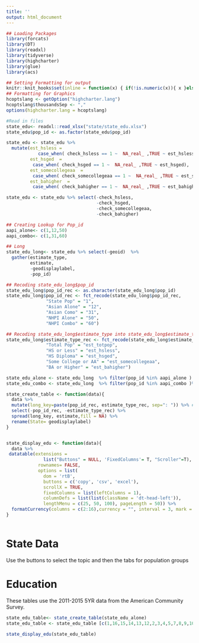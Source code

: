 ```yaml
---
title: ''
output: html_document
---
```


```r

## Loading Packages
library(forcats)
library(DT)
library(readxl)
library(tidyverse)
library(highcharter)
library(glue)
library(acs)

## Setting Formatting for output
knitr::knit_hooks$set(inline = function(x) { if(!is.numeric(x)){ x }else{ prettyNum(round(x,2), big.mark=",", digits=6) } })
## Formatting for Graphics
hcoptslang <- getOption("highcharter.lang")
hcoptslang$thousandsSep <- ","
options(highcharter.lang = hcoptslang)

#Read in files
state_edu<- readxl::read_xlsx("state/state_edu.xlsx")
state_edu$pop_id <- as.factor(state_edu$pop_id)

state_edu <- state_edu %>% 
  mutate(est_hsless = 
            case_when( check_hsless == 1 ~  NA_real_ ,TRUE ~ est_hsless),
         est_hsged  =
          case_when( check_hsged == 1 ~  NA_real_ ,TRUE ~ est_hsged),
         est_somecollegeaa  =
          case_when( check_somecollegeaa == 1 ~  NA_real_ ,TRUE ~ est_somecollegeaa),
         est_bahigher  =
          case_when( check_bahigher == 1 ~  NA_real_ ,TRUE ~ est_bahigher))

state_edu <- state_edu %>% select(-check_hsless,
                                  -check_hsged,
                                  -check_somecollegeaa,
                                  -check_bahigher)

## Creating Lookup for Pop_id
aapi_alone<- c(1,12,50)
aapi_combo<- c(1,31,60)

## Long 
state_edu_long<- state_edu %>% select(-geoid)  %>%
  gather(estimate_type,
         estimate,
         -geodisplaylabel,
         -pop_id)

## Recoding state_edu_long$pop_id
state_edu_long$pop_id_rec <- as.character(state_edu_long$pop_id)
state_edu_long$pop_id_rec <- fct_recode(state_edu_long$pop_id_rec,
               "State Pop" = "1",
               "Asian Alone" = "12",
               "Asian Como" = "31",
               "NHPI Alone" = "50",
               "NHPI Combo" = "60")

## Recoding state_edu_long$estimate_type into state_edu_long$estimate_type_rec
state_edu_long$estimate_type_rec <- fct_recode(state_edu_long$estimate_type,
               "Total Pop" = "est_totpop",
               "HS or Less" = "est_hsless",
               "HS Diploma" = "est_hsged",
               "Some College or AA" = "est_somecollegeaa",
               "BA or Higher" = "est_bahigher")

state_edu_alone <- state_edu_long  %>% filter(pop_id %in% aapi_alone ) %>% select(-pop_id,-estimate_type)
state_edu_combo <- state_edu_long  %>% filter(pop_id %in% aapi_combo )%>% select(-pop_id,-estimate_type)

state_create_table <- function(data){
  data %>%
  mutate(long_key=paste(pop_id_rec, estimate_type_rec, sep=": ")) %>% #Combining Pop_ID and Estimate type
  select(-pop_id_rec, -estimate_type_rec) %>% 
  spread(long_key, estimate,fill = NA) %>% 
  rename(State= geodisplaylabel)
}


state_display_edu <- function(data){
  data %>%
 datatable(extensions = 
              list("Buttons" = NULL, 'FixedColumns'= T, "Scroller"=T),
            rownames= FALSE, 
            options = list(
              dom = 'rtB',
              buttons = c('copy', 'csv', 'excel'),
              scrollX = TRUE,
              fixedColumns = list(leftColumns = 1),
              columnDefs = list(list(className = 'dt-head-left')),
              lengthMenu = c(25, 50, 100), pageLength = 50)) %>%
  formatCurrency(columns = c(2:16),currency = "", interval = 3, mark = ",", digits=0)
}



```


<div class="jumbotron">
  <h1>State Data</h1>
  <p>Use the buttons to select the topic and then the tabs for population groups</p>
</div>

# Education {.tabset .tabset-fade .tabset-pills}
These tables use the 2011-2015 5YR data from the American Community Survey.

```r
state_edu_table<- state_create_table(state_edu_alone)
state_edu_table <- state_edu_table [c(1,16,15,14,13,12,2,3,4,5,7,8,9,10,11)]

state_display_edu(state_edu_table)


```

